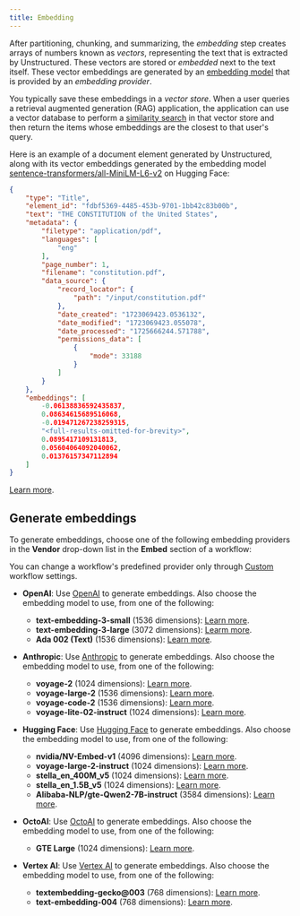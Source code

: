 ```yaml
---
title: Embedding
---
```


After partitioning, chunking, and summarizing, the _embedding_ step creates arrays of numbers 
known as _vectors_, representing the text that is extracted by Unstructured. 
These vectors are stored or _embedded_ next to the text itself. These vector embeddings are generated by an 
[embedding model](https://python.langchain.com/v0.2/docs/concepts/#embedding-models) that is provided by 
an _embedding provider_.

You typically save these embeddings in a _vector store_. 
When a user queries a retrieval augmented generation (RAG) application, the application can use a vector database to perform 
a [similarity search](https://www.pinecone.io/learn/what-is-similarity-search/) in that vector store 
and then return the items whose embeddings are the closest to that user's query.

Here is an example of a document element generated by Unstructured, along with its vector embeddings generated by 
the embedding model [sentence-transformers/all-MiniLM-L6-v2](https://huggingface.co/sentence-transformers/all-MiniLM-L6-v2) 
on Hugging Face:

```json
{
    "type": "Title",
    "element_id": "fdbf5369-4485-453b-9701-1bb42c83b00b",
    "text": "THE CONSTITUTION of the United States",
    "metadata": {
        "filetype": "application/pdf",
        "languages": [
            "eng"
        ],
        "page_number": 1,
        "filename": "constitution.pdf",
        "data_source": {
            "record_locator": {
                "path": "/input/constitution.pdf"
            },
            "date_created": "1723069423.0536132",
            "date_modified": "1723069423.055078",
            "date_processed": "1725666244.571788",
            "permissions_data": [
                { 
                    "mode": 33188
                }
            ]
        }
    },
    "embeddings": [
        -0.06138836592435837,
        0.08634615689516068,
        -0.019471267238259315,
        "<full-results-omitted-for-brevity>",
        0.0895417109131813,
        0.05604064092040062,
        0.01376157347112894
    ]
}
```

[Learn more](https://unstructured.io/blog/understanding-embedding-models-make-an-informed-choice-for-your-rag).

## Generate embeddings

To generate embeddings, choose one of the following embedding providers in the **Vendor** drop-down list in the **Embed** section of a workflow:

<Note>You can change a workflow's predefined provider only through [Custom](/platform/workflows#custom-workflow-settings) workflow settings.</Note>

- **OpenAI**: Use [OpenAI](https://openai.com) to generate embeddings. Also choose the embedding model to use, from one of the following:

  - **text-embedding-3-small** (1536 dimensions): [Learn more](https://platform.openai.com/docs/guides/embeddings).
  - **text-embedding-3-large** (3072 dimensions): [Learm more](https://platform.openai.com/docs/guides/embeddings).
  - **Ada 002 (Text)** (1536 dimensions): [Learn more](https://platform.openai.com/docs/guides/embeddings).

- **Anthropic**: Use [Anthropic](https://www.anthropic.com) to generate embeddings. Also choose the embedding model to use, from one of the following:

  - **voyage-2** (1024 dimensions): [Learn more](https://docs.anthropic.com/en/docs/build-with-claude/embeddings#available-voyage-models).
  - **voyage-large-2** (1536 dimensions): [Learn more](https://docs.anthropic.com/en/docs/build-with-claude/embeddings#available-voyage-models).
  - **voyage-code-2** (1536 dimensions): [Learn more](https://docs.anthropic.com/en/docs/build-with-claude/embeddings#available-voyage-models).
  - **voyage-lite-02-instruct** (1024 dimensions): [Learn more](https://docs.anthropic.com/en/docs/build-with-claude/embeddings#available-voyage-models).

- **Hugging Face**: Use [Hugging Face](https://huggingface.co) to generate embeddings. Also choose the embedding model to use, from one of the following:

  - **nvidia/NV-Embed-v1** (4096 dimensions): [Learn more](https://huggingface.co/nvidia/NV-Embed-v1).
  - **voyage-large-2-instruct** (1024 dimensions): [Learn more](https://huggingface.co/voyageai/voyage-large-2-instruct).
  - **stella_en_400M_v5** (1024 dimensions): [Learn more](https://huggingface.co/dunzhang/stella_en_400M_v5).
  - **stella_en_1.5B_v5** (1024 dimensions): [Learn more](https://huggingface.co/dunzhang/stella_en_1.5B_v5).
  - **Alibaba-NLP/gte-Qwen2-7B-instruct** (3584 dimensions): [Learn more](https://huggingface.co/Alibaba-NLP/gte-Qwen2-7B-instruct).

- **OctoAI**: Use [OctoAI](https://octo.ai) to generate embeddings. Also choose the embedding model to use, from one of the following:

  - **GTE Large** (1024 dimensions): [Learn more](https://octo.ai/blog/introducing-octoais-embedding-api-to-power-your-rag-needs/).

- **Vertex AI**: Use [Vertex AI](https://cloud.google.com/vertex-ai) to generate embeddings. Also choose the embedding model to use, from one of the following:

  - **textembedding-gecko@003** (768 dimensions): [Learn more](https://cloud.google.com/vertex-ai/generative-ai/docs/learn/model-versions#embeddings_stable_model_versions).
  - **text-embedding-004** (768 dimensions): [Learn more](https://cloud.google.com/vertex-ai/generative-ai/docs/learn/model-versions#embeddings_stable_model_versions).
